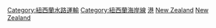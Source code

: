 {{Commonscat|Ports and harbours in New Zealand}}

[[Category:紐西蘭水路運輸|Category:紐西蘭水路運輸]]
[[Category:紐西蘭海岸線|Category:紐西蘭海岸線]]
[[Category:紐西蘭交通基礎設施|港]]
[[Category:大洋洲港口|New Zealand]]
[[Category:各国港口|New Zealand]]